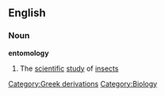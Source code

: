 ==English==
===Noun===
{{wikipedia}}
'''entomology'''
#The [[scientific]] [[study]] of [[insect]]s
[[Category:Greek derivations]][[Category:Biology]]